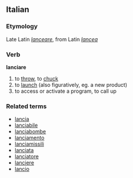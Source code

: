 ==Italian==
===Etymology===
Late Latin ''[[lanceare]]'', from Latin ''[[lancea]]''
===Verb===
'''lanciare'''

#to [[throw]], to [[chuck]]
#to [[launch]] (also figuratively, eg. a new product)
#to access or activate a program, to call up

===Related terms===
*[[lancia]]
*[[lanciabile]]
*[[lanciabombe]]
*[[lanciamento]]
*[[lanciamissili]]
*[[lanciata]]
*[[lanciatore]]
*[[lanciere]]
*[[lancio]]
